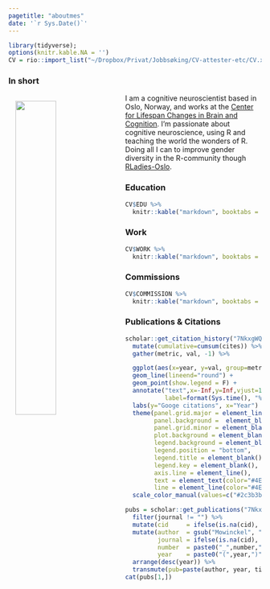 ```yaml
---
pagetitle: "aboutmes"
date: '`r Sys.Date()`'
---
```

 
```r
library(tidyverse);
options(knitr.kable.NA = '')
CV = rio::import_list("~/Dropbox/Privat/Jobbsøking/CV-attester-etc/CV.xlsx")
```

### In short
<img src="img/profile.png" align="left" width="40%" style="padding: 1em; border:none; background: transparent; box-shadow: none;">

I am a cognitive neuroscientist based in Oslo, Norway, and works at the [Center for Lifespan Changes in Brain and Cognition](www.oslobrains.no). I'm passionate about cognitive neuroscience, using R and teaching the world the wonders of R. Doing all I can to improve gender diversity in the R-community though [RLadies-Oslo](https://twitter.com/RLadies_Oslo). 


### Education  
```r
CV$EDU %>% 
  knitr::kable("markdown", booktabs = T)

```
### Work  
```r
CV$WORK %>% 
  knitr::kable("markdown", booktabs = T)
```
### Commissions  
```r
CV$COMMISSION %>% 
  knitr::kable("markdown", booktabs = T)
```


### Publications & Citations
```r
scholar::get_citation_history("7NkxgWQAAAAJ") %>% 
  mutate(cumulative=cumsum(cites)) %>% 
  gather(metric, val, -1) %>% 

  ggplot(aes(x=year, y=val, group=metric, fill=metric, colour=metric)) + 
  geom_line(lineend="round") + 
  geom_point(show.legend = F) +
  annotate("text",x=-Inf,y=Inf,vjust=1.5,hjust=-0.05,size=3,colour='gray',
           label=format(Sys.time(), "%d-%m-%Y %H:%M %Z")) + #add timestamp for the update
  labs(y="Googe citations", x="Year") +
  theme(panel.grid.major = element_line(color="#4E67691F"),
        panel.background =  element_blank(),
        panel.grid.minor = element_blank(),
        plot.background = element_blank(), 
        legend.background = element_blank(),
        legend.position = "bottom",
        legend.title = element_blank(),
        legend.key = element_blank(),
        axis.line = element_line(),
        text = element_text(color="#4E6769"),
        line = element_line(color="#4E6769")) +
  scale_color_manual(values=c("#2c3b3b", "#AD957F"))

```


```r
pubs = scholar::get_publications("7NkxgWQAAAAJ") %>% 
  filter(journal != "") %>% 
  mutate(cid     = ifelse(is.na(cid), NA, paste0("https://scholar.google.no/scholar?oi=bibs&hl=en&cluster=", cid))) %>% 
  mutate(author  = gsub("Mowinckel", "**Mowinckel**", author), 
         journal = ifelse(is.na(cid), paste0("_", journal,"_"), paste0("[_", journal,"_](", cid, ")")), 
         number  = paste0("_",number,"_"),
         year    = paste0("(",year,")")) %>% 
  arrange(desc(year)) %>% 
  transmute(pub=paste(author, year, title, journal, number, collapse="<br><br>")) 
cat(pubs[1,])

```

